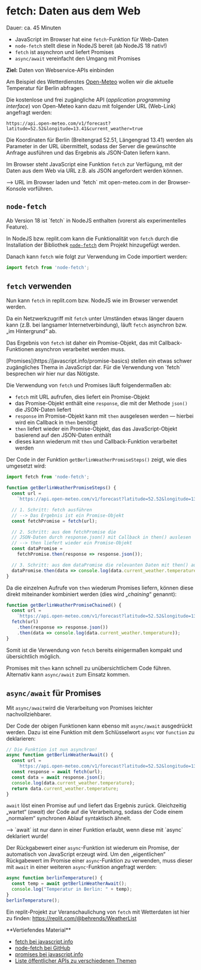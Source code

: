 
# fetch: Daten aus dem Web

<Callout>  
  Dauer: ca. 45 Minuten

  - JavaScript im Browser hat eine `fetch`-Funktion für Web-Daten
  - `node-fetch` stellt diese in NodeJS bereit (ab NodeJS 18 nativ!)
  - `fetch` ist asynchron und liefert Promises
  - `async/await` vereinfacht den Umgang mit Promises

  **Ziel:** Daten von Webservice-APIs einbinden
</Callout>

Am Beispiel des Wetterdienstes 
[Open-Meteo](https://open-meteo.com/)
wollen wir die aktuelle Temperatur für Berlin
abfragen. 

Die kostenlose und frei zugängliche API 
(_application programming interface_) von 
Open-Meteo kann dazu mit folgender URL (Web-Link)
angefragt werden:

```
https://api.open-meteo.com/v1/forecast?latitude=52.52&longitude=13.41&current_weather=true
```

Die Koordinaten für Berlin (Breitengrad 52.51, 
Längengrad 13.41) werden als Parameter in der
URL übermittelt, sodass der Server die gewünschte
Anfrage ausführen und das Ergebnis als JSON-Daten
liefern kann.

Im Browser steht JavaScript eine Funktion 
`fetch` zur Verfügung, mit der Daten aus dem Web 
via URL z.B. als JSON angefordert werden können.

<Callout type="info">
&xrarr; URL im Browser laden und `fetch` mit 
open-meteo.com in der Browser-Konsole vorführen. 
</Callout>

## `node-fetch`

<Callout type="info">
Ab Version 18 ist `fetch` in NodeJS enthalten (vorerst als experimentelles Feature).
</Callout>

In NodeJS bzw. replit.com kann die Funktionalität 
von `fetch` durch die Installation der Bibliothek 
[`node-fetch`](https://github.com/node-fetch/node-fetch) dem Projekt hinzugefügt werden.

Danach kann `fetch` wie folgt zur Verwendung im Code 
importiert werden:

```js
import fetch from 'node-fetch';
```

## `fetch` verwenden

Nun kann `fetch` in replit.com bzw. NodeJS
wie im Browser verwendet werden.

Da ein Netzwerkzugriff mit `fetch` unter
Umständen etwas länger dauern kann (z.B.
bei langsamer Internetverbindung), läuft
`fetch` asynchron bzw. „im Hintergrund“ ab.

Das Ergebnis von `fetch` ist daher ein 
Promise-Objekt, das mit Callback-Funktionen
asynchron verarbeitet werden muss.

<Callout type="info">
[Promises](https://javascript.info/promise-basics) 
stellen ein etwas schwer zugängliches Thema in 
JavaScript dar. Für die Verwendung von `fetch` 
besprechen wir hier nur das Nötigste.
</Callout>

Die Verwendung von `fetch` und Promises läuft 
folgendermaßen ab:

- `fetch` mit URL aufrufen, dies liefert ein Promise-Objekt
- das Promise-Objekt enthält eine `response`, die mit der Methode `json()` die JSON-Daten liefert
- `response` im Promise-Objekt kann mit `then` ausgelesen werden &mdash; hierbei wird ein Callback in `then` benötigt
- `then` liefert wieder ein Promise-Objekt, das das JavaScript-Objekt basierend auf den JSON-Daten enthält
- dieses kann wiederum mit `then` und Callback-Funktion verarbeitet werden

Der Code in der Funktion 
`getBerlinWeatherPromiseSteps()` zeigt,
wie dies umgesetzt wird:

```js
import fetch from 'node-fetch';

function getBerlinWeatherPromiseSteps() {
  const url = 
    `https://api.open-meteo.com/v1/forecast?latitude=52.52&longitude=13.41&current_weather=true`;

  // 1. Schritt: fetch ausführen
  // --> Das Ergebnis ist ein Promise-Objekt
  const fetchPromise = fetch(url);

  // 2. Schritt: aus dem fetchPromise die 
  // JSON-Daten durch response.json() mit Callback in then() auslesen
  // --> then liefert wieder ein Promise-Objekt
  const dataPromise = 
    fetchPromise.then(response => response.json());

  // 3. Schritt: aus dem dataPromise die relevanten Daten mit then() ausgeben
  dataPromise.then(data => console.log(data.current_weather.temperature));
}
```

Da die einzelnen Aufrufe von `then` wiederum
Promises liefern, können diese direkt 
miteinander kombiniert werden (dies wird 
„_chaining_“ genannt):

```js
function getBerlinWeatherPromiseChained() {
  const url = 
    `https://api.open-meteo.com/v1/forecast?latitude=52.52&longitude=13.41&current_weather=true`;
  fetch(url)
    .then(response => response.json())
    .then(data => console.log(data.current_weather.temperature));
}
```

Somit ist die Verwendung von `fetch` bereits
einigermaßen kompakt und übersichtlich 
möglich. 

Promises mit `then` kann schnell zu 
unübersichtlichem Code führen. Alternativ kann
`async/await` zum Einsatz kommen.

## `async/await` für Promises

Mit `async/await`wird die Verarbeitung von 
Promises leichter nachvollziehbarer.

Der Code der obigen Funktionen kann ebenso 
mit `async/await` ausgedrückt werden.
Dazu ist eine Funktion mit dem Schlüsselwort 
`async` vor `function` zu deklarieren:

```js
// Die Funktion ist nun asynchron!
async function getBerlinWeatherAwait() {
  const url = 
    `https://api.open-meteo.com/v1/forecast?latitude=52.52&longitude=13.41&current_weather=true`;
  const response = await fetch(url);
  const data = await response.json();
  console.log(data.current_weather.temperature);
  return data.current_weather.temperature;
}
```

`await` löst einen Promise auf und liefert
das Ergebnis zurück. Gleichzeitig „wartet“ 
(_await_) der Code auf die Verarbeitung, sodass
der Code einem „normalem“ synchronen Ablauf
syntaktisch ähnelt.

<Callout type="error">
&xrarr; `await` ist nur dann in einer Funktion erlaubt,
wenn diese mit `async` deklariert wurde!
</Callout>

Der Rückgabewert einer `async`-Funktion ist
wiederum ein Promise, der automatisch von
JavaScript erzeugt wird. Um den „eigentlichen“
Rückgabewert im Promise einer `async`-Funktion
zu verwenden, muss dieser mit `await` in einer 
weiteren `async`-Funktion angefragt werden:

```js
async function berlinTemperature() {
  const temp = await getBerlinWeatherAwait();
  console.log("Temperatur in Berlin: " + temp);
}
berlinTemperature();
```

Ein replit-Projekt zur Veranschaulichung von
`fetch` mit Wetterdaten ist hier zu finden:
https://replit.com/@behrends/WeatherList

<Callout type="info">
**Vertiefendes Material**

- [fetch bei javascript.info](https://javascript.info/fetch)
- [node-fetch bei GitHub](https://github.com/node-fetch/node-fetch)
- [promises bei javascript.info](https://javascript.info/promise-basics)
- [Liste öffentlicher APIs zu verschiedenen Themen](https://github.com/public-apis/public-apis)
</Callout>
